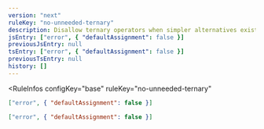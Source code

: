 ```yaml
---
version: "next"
ruleKey: "no-unneeded-ternary"
description: Disallow ternary operators when simpler alternatives exist
jsEntry: ["error", { "defaultAssignment": false }]
previousJsEntry: null
tsEntry: ["error", { "defaultAssignment": false }]
previousTsEntry: null
history: []
---
```


<RuleInfos 
  configKey="base" 
  ruleKey="no-unneeded-ternary" 
>

```json
["error", { "defaultAssignment": false }]
```

```json
["error", { "defaultAssignment": false }]
```

</RuleInfos>
